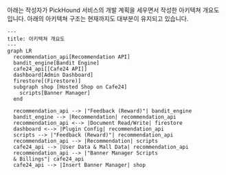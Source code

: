 아래는 작성자가 PickHound 서비스의 개발 계획을 세우면서 작성한 아키텍쳐 개요도입니다.
아래의 아키텍쳐 구조는 현재까지도 대부분이 유지되고 있습니다.

```mermaid
---
title: 아키텍쳐 개요도
---
graph LR
  recommendation_api[Recommendation API]
  bandit_engine[Bandit Engine]
  cafe24_api[[Cafe24 API]]
  dashboard[Admin Dashboard]
  firestore[(Firestore)]
  subgraph shop [Hosted Shop on Cafe24]
    scripts[Banner Manager]
  end

  recommendation_api --> |"Feedback (Reward)"| bandit_engine
  bandit_engine --> |Recommendation| recommendation_api
  recommendation_api <--> |Document Read/Write| firestore
  dashboard <--> |Plugin Config| recommendation_api
  scripts --> |"Feedback (Reward)"| recommendation_api
  recommendation_api --> |Recommendation| scripts
  cafe24_api --> |User Data & Mall Data| recommendation_api
  recommendation_api --> |"Banner Manager Scripts
  & Billings"| cafe24_api
  cafe24_api --> |Insert Banner Manager| shop
```
